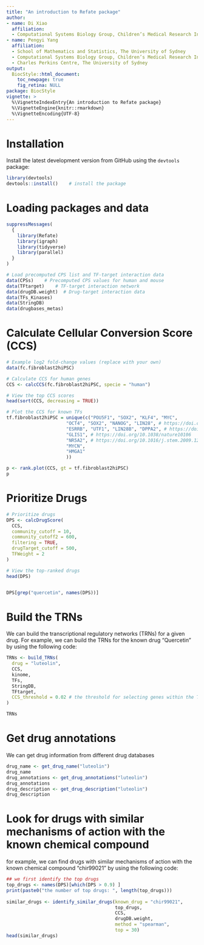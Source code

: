 ```yaml
---
title: "An introduction to Refate package"
author:
- name: Di Xiao
  affiliation:
  - Computational Systems Biology Group, Children’s Medical Research Institute, Faculty of Medicine and Health, The University of Sydney
- name: Pengyi Yang
  affiliation:
  - School of Mathematics and Statistics, The University of Sydney
  - Computational Systems Biology Group, Children’s Medical Research Institute, Faculty of Medicine and Health, The University of Sydney
  - Charles Perkins Centre, The University of Sydney
output:
  BiocStyle::html_document:
    toc_newpage: true
    fig_retina: NULL
package: BiocStyle
vignette: >
  %\VignetteIndexEntry{An introduction to Refate package}
  %\VignetteEngine{knitr::rmarkdown}
  %\VignetteEncoding{UTF-8}
---
```


# Installation

Install the latest development version from GitHub using the `devtools` package:

```r
library(devtools)
devtools::install()    # install the package
```

# Loading packages and data
```r
suppressMessages(
  {
    library(Refate)
    library(igraph)
    library(tidyverse)
    library(parallel)
  }
)

# Load precomputed CPS list and TF-target interaction data
data(CPSs)    # Precomputed CPS values for human and mouse
data(TFtarget)    # TF-target interaction network
data(drugDB.weight)  # Drug-target interaction data
data(TFs_Kinases)
data(StringDB)
data(drugbases_metas)
```

# Calculate Cellular Conversion Score (CCS)
```r
# Example log2 fold-change values (replace with your own)
data(fc.fibroblast2hiPSC)

# Calculate CCS for human genes
CCS <- calcCCS(fc.fibroblast2hiPSC, specie = "human")

# View the top CCS scores
head(sort(CCS, decreasing = TRUE))

# Plot the CCS for known TFs
tf.fibroblast2hiPSC = unique(c("POU5F1", "SOX2", "KLF4", "MYC", 
                      "OCT4", "SOX2", "NANOG", "LIN28", # https://doi.org/10.1126/science.1151526
                      "ESRRB", "UTF1", "LIN28B", "DPPA2", # https://doi.org/10.1016/j.cell.2012.08.023
                      "GLIS1", # https://doi.org/10.1038/nature10106
                      "NR5A2", # https://doi.org/10.1016/j.stem.2009.12.009
                      "MYCN",
                      "HMGA1"
                      ))

p <- rank.plot(CCS, gt = tf.fibroblast2hiPSC)
p
```

# Prioritize Drugs
```r

# Prioritize drugs
DPS <- calcDrugScore(
  CCS,
  community_cutoff = 10,
  community_cutoff2 = 600,
  filtering = TRUE,
  drugTarget_cutoff = 500,
  TFWeight = 2
)

# View the top-ranked drugs
head(DPS)


DPS[grep("quercetin", names(DPS))]
```


# Build the TRNs
We can build the transcriptional regulatory networks (TRNs) for a given drug. For example, we can build the TRNs for the known drug "Quercetin" by using the following code:

```r
TRNs <- build_TRNs(
  drug = "luteolin", 
  CCS, 
  kinome, 
  TFs, 
  StringDB, 
  TFtarget, 
  CCS_threshold = 0.02 # the threshold for selecting genes within the TRN
)

TRNs

```

# Get drug annotations
We can get drug information from different drug databases

```r
drug_name <- get_drug_name("luteolin")
drug_name 
drug_annotations <- get_drug_annotations("luteolin")
drug_annotations
drug_description <- get_drug_description("luteolin")
drug_description
```

# Look for drugs with similar mechanisms of action with the known chemical compound
for example, we can find drugs with similar mechanisms of action with the known chemical compound "chir99021" by using the following code:

```r
## we first identify the top drugs
top_drugs <- names(DPS)[which(DPS > 0.9) ]
print(paste0("the number of top drugs: ", length(top_drugs)))
  
similar_drugs <- identify_similar_drugs(known_drug = "chir99021",
                                        top_drugs,
                                        CCS,
                                        drugDB.weight,
                                        method = "spearman",
                                        top = 30)
head(similar_drugs)
```


